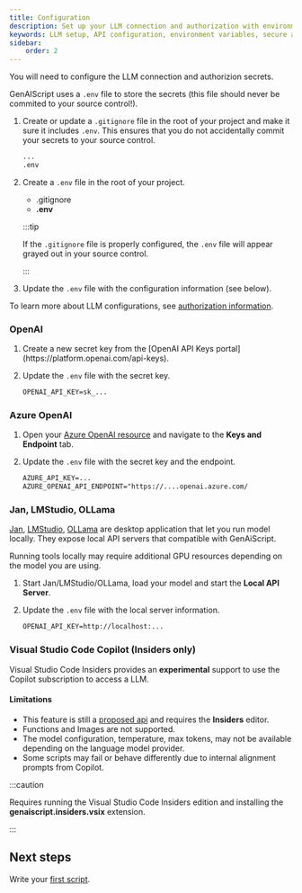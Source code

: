 ```yaml
---
title: Configuration
description: Set up your LLM connection and authorization with environment variables for seamless integration.
keywords: LLM setup, API configuration, environment variables, secure authorization, LLM integration
sidebar:
    order: 2
---
```


You will need to configure the LLM connection and authorizion secrets. 

GenAIScript uses a `.env` file to store the secrets (this file should never be commited to your source control!).

<Steps>

<ol>

<li>

Create or update a `.gitignore` file in the root of your project and make it sure it includes `.env`.
This ensures that you do not accidentally commit your secrets to your source control.

```txt title=".gitignore" ".env"
...
.env
```

</li>

<li>

Create a `.env` file in the root of your project.

<FileTree>

-  .gitignore
-  **.env**
</FileTree>

:::tip

If the `.gitignore` file is properly configured, the `.env` file will appear grayed out in your source control.

:::

</li>

<li>

Update the `.env` file with the configuration information (see below).

</li>

</ol>

</Steps>

To learn more about LLM configurations, 
see [authorization information](/genaiscript/reference/token).

### OpenAI

<Steps>

<ol>

<li>
Create a new secret key from the [OpenAI API Keys portal](https://platform.openai.com/api-keys).
</li>

<li>

Update the `.env` file with the secret key.

```txt title=".env"
OPENAI_API_KEY=sk_...
```
</li>

</ol>

</Steps>

### Azure OpenAI

<Steps>

<ol>

<li>

Open your [Azure OpenAI resource](https://portal.azure.com) and navigate to the **Keys and Endpoint** tab.

</li>

<li>

Update the `.env` file with the secret key and the endpoint.

```txt title=".env"
AZURE_API_KEY=...
AZURE_OPENAI_API_ENDPOINT="https://....openai.azure.com/
```

</li>

</ol>

</Steps>

### Jan, LMStudio, OLLama

[Jan](https://jan.ai/), [LMStudio](https://lmstudio.ai/), [OLLama](https://ollama.ai/) 
are desktop application that let you run model locally. They expose local API servers 
that compatible with GenAiScript.

Running tools locally may require additional GPU resources depending on the model you are using.

<Steps>

<ol>

<li>

Start Jan/LMStudio/OLLama, load your model and start the **Local API Server**.

</li>

<li>

Update the `.env` file with the local server information.

```txt title=".env"
OPENAI_API_KEY=http://localhost:...
```

</li>

</ol>

</Steps>

### Visual Studio Code Copilot (**Insiders only**)

Visual Studio Code Insiders provides an **experimental** 
support to use the Copilot subscription to access a LLM.

#### Limitations

-   This feature is still a [proposed api](https://github.com/microsoft/vscode/blob/main/src/vscode-dts/vscode.proposed.languageModels.d.ts) and requires the **Insiders** editor.
-   Functions and Images are not supported.
-   The model configuration, temperature, max tokens, may not be available depending on the language model provider.
-   Some scripts may fail or behave differently due to internal alignment prompts from Copilot.

:::caution

Requires running the Visual Studio Code Insiders edition and
installing the **genaiscript.insiders.vsix** extension.

:::

## Next steps

Write your [first script](/genaiscript/getting-started/your-first-genai-script).
